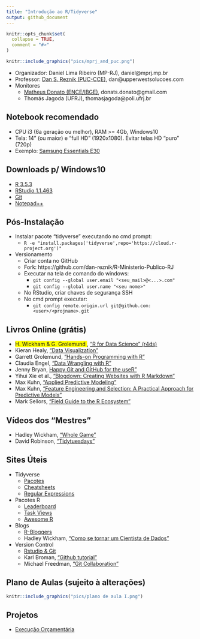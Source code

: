 ```yaml
---
title: "Introdução ao R/Tidyverse"
output: github_document
---
```


<!-- README.md is generated from README.Rmd. Please edit that file -->

```r
knitr::opts_chunk$set(
  collapse = TRUE,
  comment = "#>"
)
```

```r
knitr::include_graphics("pics/mprj_and_puc.png")
```

* Organizador: Daniel Lima Ribeiro (MP-RJ), daniel@mprj.mp.br
* Professor: [Dan S. Reznik (PUC-CCE)](https://www.linkedin.com/in/dan-s-reznik-phd-bb49133/), dan@upperwestsolucoes.com
* Monitores
    + [Matheus Donato (ENCE/IBGE)](https://www.linkedin.com/in/matheus-donato-75526388/), donats.donato@gmail.com
    + Thomás Jagoda (UFRJ), thomasjagoda@poli.ufrj.br

## Notebook recomendado

* CPU i3 (6a geração ou melhor), RAM >=  4Gb, Windows10  
* Tela: 14” (ou maior) e "full HD" (1920x1080). Evitar telas HD “puro” (720p)
* Exemplo: [Samsung Essentials E30](https://www.americanas.com.br/produto/133794107)

## Downloads p/ Windows10

* [R 3.5.3](https://cran.r-project.org/bin/windows/base/)
* [RStudio 1.1.463](https://download1.rstudio.org/RStudio-1.1.463.exe)
* [Git](https://git-scm.com/download/win)
* [Notepad++](https://notepad-plus-plus.org/download/v7.6.4.html)

## Pós-Instalação

* Instalar pacote “tidyverse” executando no cmd prompt:
    + `R -e "install.packages('tidyverse',repo='https://cloud.r-project.org')"`
* Versionamento
    + Criar conta no GitHub
    + Fork: https://github.com/dan-reznik/R-Ministerio-Publico-RJ
    + Executar na tela de comando do windows:
        + `git config --global user.email "<seu_mail>@<...>.com"`
        + `git config --global user.name "<seu nome>"`
    + No RStudio, criar chaves de segurança SSH
    + No cmd prompt executar:
        + `git config remote.origin.url git@github.com:<user>/<projname>.git`

## Livros Online (grátis)

* <span style="background-color: #FFFF00">H. Wickham & G. Grolemund </span>, ["R for Data Science" (r4ds)](https://r4ds.had.co.nz/)
* Kieran Healy, ["Data Visualization"](https://socviz.co/)
* Garrett Grolemund, ["Hands-on Programming with R"](https://rstudio-education.github.io/hopr/)
* Claudia Engel, ["Data Wrangling with R"](https://cengel.github.io/R-data-wrangling/)
* Jenny Bryan, [Happy Git and GitHub for the useR"](https://happygitwithr.com/)
* Yihui Xie et al., ["Blogdown: Creating Websites with R Markdown"](https://bookdown.org/yihui/blogdown/)
* Max Kuhn, ["Applied Predictive Modeling"](http://appliedpredictivemodeling.com/)
* Max Kuhn, ["Feature Engineering and Selection: A Practical Approach for Predictive Models"](https://bookdown.org/max/FES/)
* Mark Sellors, ["Field Guide to the R Ecosystem"](https://fg2re.sellorm.com/)

## Vídeos dos “Mestres”

* Hadley Wickham, ["Whole Game"](https://www.youtube.com/watch?v=go5Au01Jrvs)
* David Robinson, ["Tidytuesdays"](https://www.youtube.com/user/safe4democracy/videos) 

## Sites Úteis

* Tidyverse
    + [Pacotes](https://www.tidyverse.org/packages/)
    + [Cheatsheets](https://www.rstudio.com/resources/cheatsheets/)
    + [Regular Expressions](https://stringr.tidyverse.org/articles/regular-expressions.html)
* Pacotes R
    + [Leaderboard](https://www.rdocumentation.org/trends)
    + [Task Views](https://cran.r-project.org/web/views/)
    + [Awesome R](https://awesome-r.com/)
* Blogs
    + [R-Bloggers](https://www.r-bloggers.com/)
    + Hadley Wickham, ["Como se tornar um Cientista de Dados"](https://gist.github.com/hadley/820f09ded347c62c2864)
* Version Control
    + [Rstudio & Git](https://support.rstudio.com/hc/en-us/articles/200532077-Version-Control-with-Git-and-SVN)
    + Karl Broman, ["Github tutorial"](http://kbroman.org/github_tutorial/)
    + Michael Freedman, ["Git Collaboration"](http://slides.com/michaelfreeman/git-collaboration)
    
## Plano de Aulas (sujeito à alterações)

```r
knitr::include_graphics("pics/plano de aula I.png")
```
    
## Projetos

* [Execução Orçamentária](https://github.com/dan-reznik/MP-Execucao-Orcamentaria)
